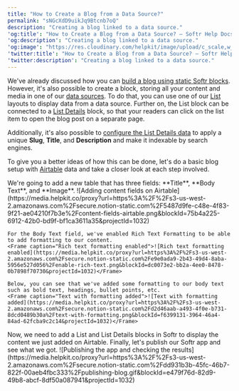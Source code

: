 ```yaml
---
title: "How to Create a Blog from a Data Source?"
permalink: "sNGcXdD9uikJq9Btcnb7oQ"
description: "Creating a blog linked to a data source."
'og:title': "How to Create a Blog from a Data Source? – Softr Help Docs"
'og:description': "Creating a blog linked to a data source."
'og:image': "https://res.cloudinary.com/helpkit/image/upload/c_scale,w_700,q_auto/v1674219840/softrdocs_meta_OG_Image_Url_258f31c013.png"
'twitter:title': "How to Create a Blog from a Data Source? – Softr Help Docs"
'twitter:description': "Creating a blog linked to a data source."
---
```

We've already discussed how you can [build a blog using static Softr blocks](/how-to-guides/ioi5BbuQ2RDM7aHPrpXnjG/how-to-create-a-blog/5Vhtsqxp1VFpURgjGbdVVc). However, it's also possible to create a block, storing all your content and media in one of our [data sources](/4230abecf813402aa2926466c313290a). To do that, you can use one of our [List](/building-blocks/vikC2AWEpQGkZd4jGyoVxo/list-block/pQhPYuA28VXr5tLLFBcbCU) layouts to display data from a data source. Further on, the List block can be connected to a [List Details](/building-blocks/vikC2AWEpQGkZd4jGyoVxo/item-details-block-/4bE8XaFbJp45wkAwuWiz8f) block, so that your readers can click on the list item to open the blog post on a separate page.

Additionally, it's also possible to [configure the List Details data](/building-blocks/vikC2AWEpQGkZd4jGyoVxo/item-details-block-/4bE8XaFbJp45wkAwuWiz8f) to apply a unique **Slug**, **Title**, and **Description** and make it indexable by search engines.

To give you a better ideas of how this can be done, let's do a basic blog setup with [Airtable](/data-sources/1YYStCJukT15Lh2j93qo9A/airtable/jHX7kfH7QvkVcELQvS3VoX) data and take a closer look at each step involved.

<Steps>
  <Step title="Adding content on Airtable">
    We're going to add a new table that has three fields: **Title**, **Body Text**, and **Image**.
    <Frame caption="Adding content fields on Airtable">![Adding content fields on Airtable](https://media.helpkit.co/proxy?url=https%3A%2F%2Fs3-us-west-2.amazonaws.com%2Fsecure.notion-static.com%2F5487d9fe-c48e-4f83-9f21-ae04210f7b3e%2Fcontent-fields-airtable.png&blockId=75b4a225-6912-42b0-bd9f-bf1ca3611a35&projectId=1032)</Frame>

    For the Body Text field, we've enabled Rich Text Formatting to be able to add formatting to our content.
    <Frame caption="Rich text formatting enabled">![Rich text formatting enabled](https://media.helpkit.co/proxy?url=https%3A%2F%2Fs3-us-west-2.amazonaws.com%2Fsecure.notion-static.com%2Fe9e0ada9-2b43-49d4-8aba-5956e527d056%2Fenable-rich-text.png&blockId=dc0073e2-bb2a-4ee0-8478-0b7898f70730&projectId=1032)</Frame>

    Below, you can see that we've added some formatting to our body text such as bold text, headings, bullet points, etc.
    <Frame caption="Text with formatting added">![Text with formatting added](https://media.helpkit.co/proxy?url=https%3A%2F%2Fs3-us-west-2.amazonaws.com%2Fsecure.notion-static.com%2Fd2d46aab-a493-4f0e-b731-8dcd0489b30a%2Ftext-with-formatting.png&blockId=f6399131-3964-46a4-84ad-62fcba9c2c14&projectId=1032)</Frame>
  </Step>
  <Step title="Linking to the table from Softr">
    Now, we need to add a List and List Details blocks in Softr to display the content we just added on Airtable.
  </Step>
  <Step title="Publishing and testing">
    Finally, let's publish our Softr app and see what we got.
    <Frame caption="Publishing the app and checking the results">![Publishing the app and checking the results](https://media.helpkit.co/proxy?url=https%3A%2F%2Fs3-us-west-2.amazonaws.com%2Fsecure.notion-static.com%2Fdd931b3b-45fc-46b7-822f-00aeb4fbc333%2Fpublishing-blog.gif&blockId=e479f76d-82d9-49b8-abcf-8df50a087941&projectId=1032)</Frame>
  </Step>
</Steps>